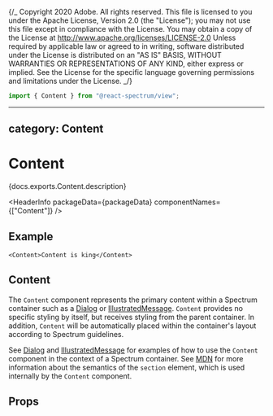 {/_ Copyright 2020 Adobe. All rights reserved.
This file is licensed to you under the Apache License, Version 2.0 (the "License");
you may not use this file except in compliance with the License. You may obtain a copy
of the License at http://www.apache.org/licenses/LICENSE-2.0
Unless required by applicable law or agreed to in writing, software distributed under
the License is distributed on an "AS IS" BASIS, WITHOUT WARRANTIES OR REPRESENTATIONS
OF ANY KIND, either express or implied. See the License for the specific language
governing permissions and limitations under the License. _/}



```jsx import
import { Content } from "@react-spectrum/view";
```

---

## category: Content

# Content

<PageDescription>{docs.exports.Content.description}</PageDescription>

<HeaderInfo packageData={packageData} componentNames={["Content"]} />

## Example

```tsx example
<Content>Content is king</Content>
```

## Content

The `Content` component represents the primary content within a Spectrum container
such as a [Dialog](Dialog.html) or [IllustratedMessage](IllustratedMessage.html).
`Content` provides no specific styling by itself, but receives styling from the
parent container. In addition, `Content` will be automatically placed within the
container's layout according to Spectrum guidelines.

See [Dialog](Dialog.html#example) and [IllustratedMessage](IllustratedMessage.html#example)
for examples of how to use the `Content` component in the context of a Spectrum container.
See [MDN](https://developer.mozilla.org/en-US/docs/Web/HTML/Element/section) for more
information about the semantics of the `section` element, which is used internally
by the `Content` component.

## Props

<PropTable component={docs.exports.Content} links={docs.links} />
